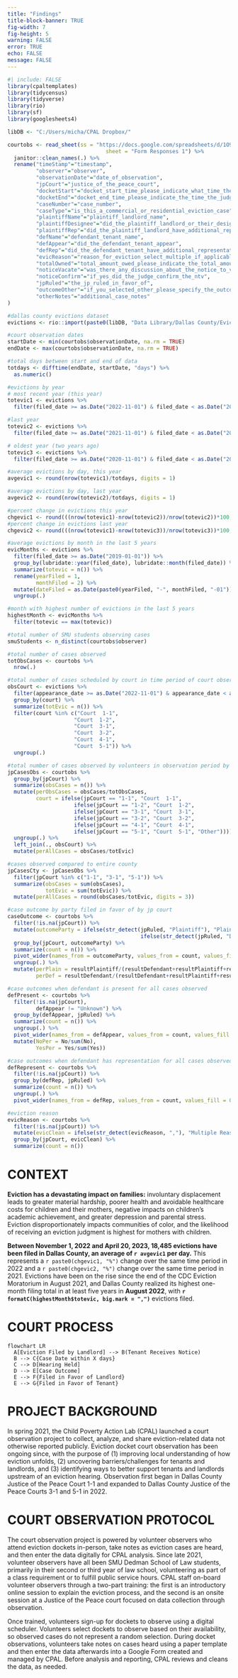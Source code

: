 ```yaml
---
title: "Findings"
title-block-banner: TRUE
fig-width: 7
fig-height: 5
warning: FALSE
error: TRUE
echo: FALSE
message: FALSE
---
```


```r
#| include: FALSE
library(cpaltemplates)
library(tidycensus)
library(tidyverse)
library(rio)
library(sf)
library(googlesheets4)

libDB <- "C:/Users/micha/CPAL Dropbox/"

courtobs <- read_sheet(ss = "https://docs.google.com/spreadsheets/d/1O9P06SgvZ_nRGc64W2OsSjyX9iCS_LkcsG9087HNTuk",
                               sheet = "Form Responses 1") %>%
  janitor::clean_names(.) %>%
  rename("timeStamp"="timestamp",
         "observer"="observer",
         "observationDate"="date_of_observation",
         "jpCourt"="justice_of_the_peace_court",
         "docketStart"="docket_start_time_please_indicate_what_time_the_judge_called_the_first_case_on_the_docket_use_format_hh_mm_and_specify_am_or_pm_e_g_09_32_am",
         "docketEnd"="docket_end_time_please_indicate_the_time_the_judge_finished_hearing_the_last_case_on_the_docket_use_format_hh_mm_and_specify_am_or_pm_e_g_12_34_pm",
         "caseNumber"="case_number",
         "caseType"="is_this_a_commercial_or_residential_eviction_case",
         "plaintiffName"="plaintiff_landlord_name",
         "plaintiffDesignee"="did_the_plaintiff_landlord_or_their_designee_like_a_property_manager_appear",
         "plaintiffRep"="did_the_plaintiff_landlord_have_additional_representation_of_some_kind",
         "defName"="defendant_tenant_name",
         "defAppear"="did_the_defendant_tenant_appear",
         "defRep"="did_the_defendant_tenant_have_additional_representation_of_some_kind",
         "evicReason"="reason_for_eviction_select_multiple_if_applicable",
         "totalOwned"="total_amount_owed_please_indicate_the_total_amount_that_the_judge_or_landlord_states_is_owed_include_the_sum_of_rent_or_damages_owed_plus_court_costs_use_format_xxxx_xx_for_example_1234_50",
         "noticeVacate"="was_there_any_discussion_about_the_notice_to_vacate_ntv",
         "noticeConfirm"="if_yes_did_the_judge_confirm_the_ntv",
         "jpRuled"="the_jp_ruled_in_favor_of",
         "outcomeOther"="if_you_selected_other_please_specify_the_outcome_of_the_case_below",
         "otherNotes"="additional_case_notes"
)

#dallas county evictions dataset
evictions <- rio::import(paste0(libDB, "Data Library/Dallas County/Eviction Records/Data/Dallas County Eviction Master/EvictionRecords_Master.csv"))

#court observation dates
startDate <- min(courtobs$observationDate, na.rm = TRUE)
endDate <- max(courtobs$observationDate, na.rm = TRUE)

#total days between start and end of data
totdays <- difftime(endDate, startDate, "days") %>%
  as.numeric()

#evictions by year
# most recent year (this year)
totevic1 <- evictions %>%
  filter(filed_date >= as.Date("2022-11-01") & filed_date < as.Date("2023-04-20"))

#last year
totevic2 <- evictions %>%
  filter(filed_date >= as.Date("2021-11-01") & filed_date < as.Date("2022-04-20"))

# oldest year (two years ago)
totevic3 <- evictions %>%
  filter(filed_date >= as.Date("2020-11-01") & filed_date < as.Date("2021-04-20"))

#average evictions by day, this year
avgevic1 <- round(nrow(totevic1)/totdays, digits = 1)

#average evictions by day, last year
avgevic2 <- round(nrow(totevic2)/totdays, digits = 1)

#percent change in evictions this year
chgevic1 <- round(((nrow(totevic1)-nrow(totevic2))/nrow(totevic2))*100, digits = 1)
#percent change in evictions last year
chgevic2 <- round(((nrow(totevic1)-nrow(totevic3))/nrow(totevic3))*100, digits = 1)

#average evictions by month in the last 5 years
evicMonths <- evictions %>%
  filter(filed_date >= as.Date("2019-01-01")) %>%
  group_by(lubridate::year(filed_date), lubridate::month(filed_date)) %>%
  summarize(totevic = n()) %>%
  rename(yearFiled = 1,
         monthFiled = 2) %>%
  mutate(dateFiled = as.Date(paste0(yearFiled, "-", monthFiled, "-01"))) %>%
  ungroup(.)

#month with highest number of evictions in the last 5 years
highestMonth <- evicMonths %>%
  filter(totevic == max(totevic))

#total number of SMU students observing cases
smuStudents <- n_distinct(courtobs$observer)

#total number of cases observed
totObsCases <- courtobs %>%
  nrow(.)

#total number of cases scheduled by court in time period of court observations
obsCourt <- evictions %>%
  filter(appearance_date >= as.Date("2022-11-01") & appearance_date < as.Date("2023-04-20")) %>%
  group_by(court) %>%
  summarize(totEvic = n()) %>%
  filter(court %in% c("Court  1-1",
                     "Court  1-2",
                     "Court  3-1",
                     "Court  3-2",
                     "Court  4-1",
                     "Court  5-1")) %>%
  ungroup(.)

#total number of cases observed by volunteers in observation period by court
jpCasesObs <- courtobs %>%
  group_by(jpCourt) %>%
  summarize(obsCases = n()) %>%
  mutate(perObsCases = obsCases/totObsCases,
         court = ifelse(jpCourt == "1-1", "Court  1-1",
                     ifelse(jpCourt == "1-2", "Court  1-2",
                     ifelse(jpCourt == "3-1", "Court  3-1",
                     ifelse(jpCourt == "3-2", "Court  3-2",
                     ifelse(jpCourt == "4-1", "Court  4-1",
                     ifelse(jpCourt == "5-1", "Court  5-1", "Other"))))))) %>%
  ungroup(.) %>%
  left_join(., obsCourt) %>%
  mutate(perAllCases = obsCases/totEvic)

#cases observed compared to entire county
jpCasesCty <- jpCasesObs %>%
  filter(jpCourt %in% c("1-1", "3-1", "5-1")) %>%
  summarize(obsCases = sum(obsCases),
            totEvic = sum(totEvic)) %>%
  mutate(perAllCases = round(obsCases/totEvic, digits = 3))

#case outcome by party filed in favor of by jp court
caseOutcome <- courtobs %>%
  filter(!is.na(jpCourt)) %>%
  mutate(outcomeParty = ifelse(str_detect(jpRuled, "Plaintiff"), "Plaintiff",
                                          ifelse(str_detect(jpRuled, "Defendant"), "Defendant", "Other"))) %>%
  group_by(jpCourt, outcomeParty) %>%
  summarize(count = n()) %>%
  pivot_wider(names_from = outcomeParty, values_from = count, values_fill = 0, names_prefix = "result") %>%
  ungroup(.) %>%
  mutate(perPlain = resultPlaintiff/(resultDefendant+resultPlaintiff+resultOther),
         perDef = resultDefendant/(resultDefendant+resultPlaintiff+resultOther))

#case outcomes when defendant is present for all cases observed
defPresent <- courtobs %>%
  filter(!is.na(jpCourt),
         defAppear != "Unknown") %>%
  group_by(defAppear, jpRuled) %>%
  summarize(count = n()) %>%
  ungroup(.) %>%
  pivot_wider(names_from = defAppear, values_from = count, values_fill = 0) %>%
  mutate(NoPer = No/sum(No),
         YesPer = Yes/sum(Yes))

#case outcomes when defendant has representation for all cases observed
defRepresent <- courtobs %>%
  filter(!is.na(jpCourt)) %>%
  group_by(defRep, jpRuled) %>%
  summarize(count = n()) %>%
  ungroup(.) %>%
  pivot_wider(names_from = defRep, values_from = count, values_fill = 0)

#eviction reason
evicReason <- courtobs %>%
  filter(!is.na(jpCourt)) %>%
  mutate(evicClean = ifelse(str_detect(evicReason, ","), "Multiple Reasons", evicReason)) %>%
  group_by(jpCourt, evicClean) %>%
  summarize(count = n())
```

# CONTEXT

**Eviction has a devastating impact on families:** involuntary displacement leads to greater material
hardship, poorer health and avoidable healthcare costs for children and their mothers, negative
impacts on children’s academic achievement, and greater depression and parental stress. Eviction
disproportionately impacts communities of color, and the likelihood of receiving an eviction judgment is
highest for mothers with children.

**Between November 1, 2022 and April 20, 2023, 18,485 evictions have been filed in Dallas County, an average of `r avgevic1` per day.**
This represents a `r paste0(chgevic1, "%")` change over the same time period in 2022 and a `r paste0(chgevic2, "%")` change over the same
time period in 2021. Evictions have been on the rise since the end of the CDC Eviction Moratorium in August 2021, and Dallas County realized its highest one-month filing total in at least five years in **August 2022**, with **`r formatC(highestMonth$totevic, big.mark = ",")`** evictions filed.

# COURT PROCESS

```mermaid
flowchart LR
  A[Eviction Filed by Landlord] --> B(Tenant Receives Notice)
  B --> C{Case Date within X days}
  C --> D[Hearing Held]
  D --> E[Case Outcome]
  E --> F{Filed in Favor of Landlord}
  E --> G{Filed in Favor of Tenant}
```

# PROJECT BACKGROUND

In spring 2021, the Child Poverty Action Lab (CPAL) launched a court observation project to collect,
analyze, and share eviction-related data not otherwise reported publicly. Eviction docket court observation
has been ongoing since, with the purpose of (1) improving local understanding of how eviction unfolds,
(2) uncovering barriers/challenges for tenants and landlords, and (3) identifying ways to better support
tenants and landlords upstream of an eviction hearing. Observation first began in Dallas County Justice
of the Peace Court 1-1 and expanded to Dallas County Justice of the Peace Courts 3-1 and 5-1 in 2022.

# COURT OBSERVATION PROTOCOL

The court observation project is powered by volunteer observers who attend eviction dockets in-person,
take notes as eviction cases are heard, and then enter the data digitally for CPAL analysis. Since late
2021, volunteer observers have all been SMU Dedman School of Law students, primarily in their second
or third year of law school, volunteering as part of a class requirement or to fulfill public service hours.
CPAL staff on-board volunteer observers through a two-part training: the first is an introductory online
session to explain the eviction process, and the second is an onsite session at a Justice of the Peace
court focused on data collection through observation.

Once trained, volunteers sign-up for dockets to observe using a digital scheduler. Volunteers select
dockets to observe based on their availability, so observed cases do not represent a random selection.
During docket observations, volunteers take notes on cases heard using a paper template and then enter
the data afterwards into a Google Form created and managed by CPAL. Before analysis and reporting,
CPAL reviews and cleans the data, as needed.
